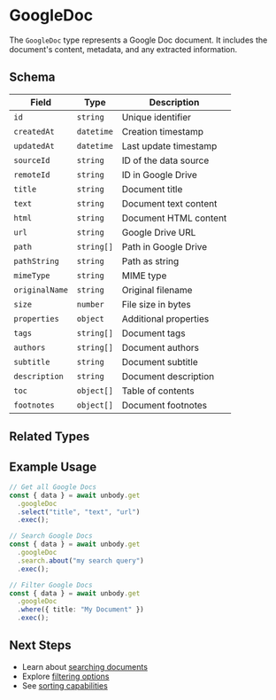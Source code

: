 
# GoogleDoc

The `GoogleDoc` type represents a Google Doc document. It includes the document's content, metadata, and any extracted information.

## Schema

| Field | Type | Description |
| --- | --- | --- |
| `id` | `string` | Unique identifier |
| `createdAt` | `datetime` | Creation timestamp |
| `updatedAt` | `datetime` | Last update timestamp |
| `sourceId` | `string` | ID of the data source |
| `remoteId` | `string` | ID in Google Drive |
| `title` | `string` | Document title |
| `text` | `string` | Document text content |
| `html` | `string` | Document HTML content |
| `url` | `string` | Google Drive URL |
| `path` | `string[]` | Path in Google Drive |
| `pathString` | `string` | Path as string |
| `mimeType` | `string` | MIME type |
| `originalName` | `string` | Original filename |
| `size` | `number` | File size in bytes |
| `properties` | `object` | Additional properties |
| `tags` | `string[]` | Document tags |
| `authors` | `string[]` | Document authors |
| `subtitle` | `string` | Document subtitle |
| `description` | `string` | Document description |
| `toc` | `object[]` | Table of contents |
| `footnotes` | `object[]` | Document footnotes |

## Related Types

<PageItems>
  <PageThumbnail
    title="TextBlock"
    description="Individual text blocks within the document"
    link="/content-api/data-types/textblock"
  />
  <PageThumbnail
    title="ImageBlock"
    description="Images within the document"
    link="/content-api/data-types/imageblock"
  />
</PageItems>

## Example Usage

```typescript copy
// Get all Google Docs
const { data } = await unbody.get
  .googleDoc
  .select("title", "text", "url")
  .exec();

// Search Google Docs
const { data } = await unbody.get
  .googleDoc
  .search.about("my search query")
  .exec();

// Filter Google Docs
const { data } = await unbody.get
  .googleDoc
  .where({ title: "My Document" })
  .exec();
```

## Next Steps

- Learn about [searching documents](/content-api/search)
- Explore [filtering options](/content-api/filters)
- See [sorting capabilities](/content-api/sorting)
